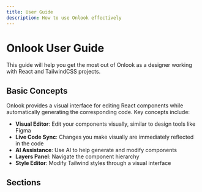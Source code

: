 ---
title: User Guide
description: How to use Onlook effectively
---

# Onlook User Guide

This guide will help you get the most out of Onlook as a designer working with React and TailwindCSS projects.

## Basic Concepts

Onlook provides a visual interface for editing React components while automatically generating the corresponding code. Key concepts include:

- **Visual Editor**: Edit your components visually, similar to design tools like Figma
- **Live Code Sync**: Changes you make visually are immediately reflected in the code
- **AI Assistance**: Use AI to help generate and modify components
- **Layers Panel**: Navigate the component hierarchy
- **Style Editor**: Modify Tailwind styles through a visual interface

## Sections

<Cards>
  <Card title="UI Overview" href="/docs/user-guide/ui-overview" />
  <Card title="Editing Projects" href="/docs/user-guide/editing-projects" />
  <Card title="AI Features" href="/docs/user-guide/ai-features" />
  <Card title="Styling" href="/docs/user-guide/styling" />
  <Card title="Deployment" href="/docs/user-guide/deployment" />
</Cards>
